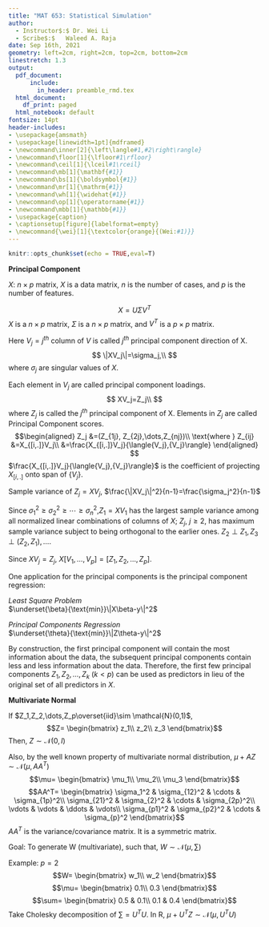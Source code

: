 ```yaml
---
title: "MAT 653: Statistical Simulation"
author:
  - Instructor$:$ Dr. Wei Li
  - Scribe$:$   Waleed A. Raja
date: Sep 16th, 2021
geometry: left=2cm, right=2cm, top=2cm, bottom=2cm
linestretch: 1.3
output:
  pdf_document: 
      include:
        in_header: preamble_rmd.tex
  html_document:
    df_print: paged
  html_notebook: default
fontsize: 14pt
header-includes:
- \usepackage{amsmath}
- \usepackage[linewidth=1pt]{mdframed}
- \newcommand\inner[2]{\left\langle#1,#2\right\rangle}
- \newcommand\floor[1]{\lfloor#1\rfloor}
- \newcommand\ceil[1]{\lceil#1\rceil}
- \newcommand\mb[1]{\mathbf{#1}}
- \newcommand\bs[1]{\boldsymbol{#1}}
- \newcommand\mr[1]{\mathrm{#1}}
- \newcommand\wh[1]{\widehat{#1}}
- \newcommand\op[1]{\operatorname{#1}}
- \newcommand\mbb[1]{\mathbb{#1}}
- \usepackage{caption}
- \captionsetup[figure]{labelformat=empty}
- \newcommand{\wei}[1]{\textcolor{orange}{(Wei:#1)}}
---
```

```r
knitr::opts_chunk$set(echo = TRUE,eval=T)
```
<script type="text/x-mathjax-config">
MathJax.Hub.Config({
  TeX: { equationNumbers: { autoNumber: "AMS" } }
});
</script>


**Principal Component**

$X$: $n\times p$ matrix, $X$ is a data matrix, $n$ is the number of cases, and $p$ is the number of features.
\begin{mdframed}
Example: $n$=3 and $p$=2
$$X = 
\begin{bmatrix}
* & *\\
* & *\\
* & *
\end{bmatrix}$$
\end{mdframed}


$$
X=U\Sigma V^T
$$
$X$ is a ${n\times p}$ matrix, $\Sigma$ is a ${n\times p}$ matrix, and $V^T$ is a ${p\times p}$ matrix.\

Here $V_j=j^{th}$ column of $V$ is called $j^{th}$ principal component direction of X.
$$
\|XV_j\|=\sigma_j,\\
$$
where $\sigma_j$ are singular values of $X$.

Each element in $V_j$ are called principal component loadings.
$$
XV_j=Z_j\\
$$
where $Z_j$ is called the $j^{th}$ principal component of X. Elements in $Z_j$ are called Principal Component scores.
$$\begin{aligned}
Z_j &=(Z_{1j}, Z_{2j},\dots,Z_{nj})\\
\text{where } Z_{ij} &=X_{[i,.]}V_j\\ &=\frac{X_{[i,.]}V_j}{\langle{V_j},{V_j}\rangle}
\end{aligned}
$$
$\frac{X_{[i,.]}V_j}{\langle{V_j},{V_j}\rangle}$ is the coefficient of projecting $X_{[i,.]}$ onto span of {$V_j$}.

Sample variance of $Z_j=XV_j$, $\frac{\|XV_j\|^2}{n-1}=\frac{\sigma_j^2}{n-1}$\

Since $\sigma_1^2\geq\sigma_2^2\geq\cdots\geq\sigma_n^2$,$Z_1=XV_1$ has the largest sample variance among all normalized linear combinations of columns of $X$; $Z_j$, $j\ge2$, has maximum sample variance subject to being orthogonal to the earlier ones. $Z_2\perp Z_1, Z_3\perp(Z_2, Z_1),\dots$.

\begin{mdframed}
Check:
$$\begin{aligned}
Cov(Z_1,Z_2)&=\frac{Z_1^TZ_2}{n-1}\\
&=\frac{(XV_1)^TXV_2}{n-1}\\
&=\frac{V_1^TX^TXV_2}{n-1}\\
&=\frac{(V_1^TV)\sum\sum(V^TV_2)}{n-1}\\
&=0
\end{aligned}
$$
\end{mdframed}
Since $XV_j=Z_j$, $X[ V_1, \ldots, V_p]=[Z_1,Z_2,\dots,Z_p]$.

One application for the principal components is the principal component regression: 

*Least Square Problem*\
$\underset{\beta}{\text{min}}\|X\beta-y\|^2$

*Principal Components Regression*\
$\underset{\theta}{\text{min}}\|Z\theta-y\|^2$

By construction, the first principal component will contain the most information about the data, the subsequent principal components contain less and less information about the data. Therefore, the first few principal components $Z_1,Z_2,\dots,Z_k$ $(k<p)$ can be used as predictors in lieu of the original set of all predictors in $X$.\



**Multivariate Normal**\

If $Z_1,Z_2,\dots,Z_p\overset{iid}\sim \mathcal{N}(0,1)$, $$Z=
\begin{bmatrix}
z_1\\
z_2\\
z_3
\end{bmatrix}$$
Then, $Z\sim \mathcal{N}(0,I)$\

Also, by the well known property of multivariate normal distribution, $\mu+AZ\sim\mathcal{N}(\mu,AA^T)$
$$\mu=
\begin{bmatrix}
\mu_1\\
\mu_2\\
\mu_3
\end{bmatrix}$$
$$AA^T=
\begin{bmatrix}
\sigma_1^2 & \sigma_{12}^2 & \cdots & \sigma_{1p}^2\\
\sigma_{21}^2 & \sigma_{2}^2 & \cdots & \sigma_{2p}^2\\
\vdots & \vdots & \ddots & \vdots\\
\sigma_{p1}^2 & \sigma_{p2}^2 & \cdots & \sigma_{p}^2
\end{bmatrix}$$
$AA^T$ is the variance/covariance matrix. It is a symmetric matrix.\

Goal: To generate W (multivariate), such that, 
$W\sim\mathcal{N}(\mu,\sum)$

Example: $p=2$
$$W=
\begin{bmatrix}
w_1\\
w_2
\end{bmatrix}$$
$$\mu=
\begin{bmatrix}
0.1\\
0.3
\end{bmatrix}$$
$$\sum=
\begin{bmatrix}
0.5 & 0.1\\
0.1 & 0.4
\end{bmatrix}$$
Take Cholesky decomposition of $\sum=U^TU$.
In R, $\mu+U^TZ \sim\mathcal{N}(\mu, U^TU)$